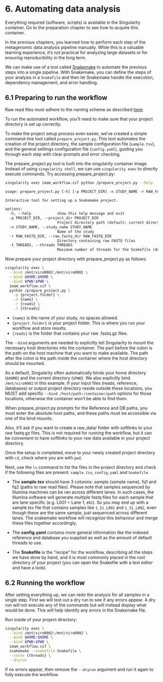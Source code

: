 # 6. Automating data analysis {.unnumbered}

::: callout-important
Everything required (software, scripts) is available in the Singularity container. Go to the preparation chapter to see how to acquire this container.
:::

In the previous chapters, you learned how to perform each step of the metagenomic data analysis pipeline manually. While this is a valuable learning experience, it's not practical for analyzing large datasets or for ensuring reproducibility in the long term.

We can make use of a tool called [Snakemake](https://snakemake.readthedocs.io/en/stable/){target="_blank"} to automate the previous steps into a single pipeline. With Snakemake, you can define the steps of your analysis in a `Snakefile` and then let Snakemake handle the execution, dependency management, and error handling.

## 6.1 Preparing to run the workflow {.unnumbered}

::: callout-important
Raw read files must adhere to the naming scheme as described [here](https://help.basespace.illumina.com/files-used-by-basespace/fastq-files#naming){target="_blank"}.
:::

To run the automated workflow, you'll need to make sure that your project directory is set up correctly.

To make the project setup process even easier, we've created a simple command-line tool called `prepare_project.py`. This tool automates the creation of the project directory, the sample configuration file (`sample.tsv`), and the general settings configuration file (`config.yaml`), guiding you through each step with clear prompts and error checking.

The prepare_project.py tool is built into the singularity container image. Instead of using `singularity shell`, we can use `singularity exec` to directly execute commands. Try accessing prepare_project.py:

``` bash
singularity exec imam_workflow.sif python /prepare_project.py --help
```

``` default
usage: prepare_project.py [-h] [-p PROJECT_DIR] -n STUDY_NAME -r RAW_FASTQ_DIR [-t THREADS]

Interactive tool for setting up a Snakemake project.

options:
  -h, --help            show this help message and exit
  -p PROJECT_DIR, --project_dir PROJECT_DIR
                        Project directory path (default: current directory)
  -n STUDY_NAME, --study_name STUDY_NAME
                        Name of the study
  -r RAW_FASTQ_DIR, --raw_fastq_dir RAW_FASTQ_DIR
                        Directory containing raw FASTQ files
  -t THREADS, --threads THREADS
                        Maximum number of threads for the Snakefile (default: 8)
```

Now prepare your project directory with prepare_project.py as follows:

``` bash
singularity exec \
  --bind /mnt/viro0002:/mnt/viro0002 \
  --bind $HOME:$HOME \
  --bind $PWD:$PWD \
  imam_workflow.sif \
  python /prepare_project.py \
    -p {project.folder} \
    -n {name} \
    -r {reads} \
    -t {threads}
```

-   `{name}` is the name of your study, no spaces allowed.
-   `{project.folder}` is your project folder. This is where you run your workflow and store results.
-   `{reads}` is the folder that contains your raw .fastq.gz files.

The `--bind` arguments are needed to explicitly tell Singularity to mount the necessary host directories into the container. The part before the colon is the path on the host machine that you want to make available. The path after the colon is the path inside the container where the host directory should be mounted. 

As a default, Singularity often automatically binds your home directory (`$HOME`) and the current directory (`$PWD`). We also explicitly bind `/mnt/viro0002` in this example. If your input files (reads, reference, databases) or output project directory reside outside these locations, you MUST add specific `--bind /host/path:/container/path` options for those locations, otherwise the container won't be able to find them.

::: callout-note
When prepare_project.py prompts for the Reference and DB paths, you must enter the absolute host paths, and these paths must be accessible via one of the bind mounts.

Also, it'll ask if you want to create a raw_data/ folder with softlinks to your raw fastq.gz files. This is not required for running the workflow, but it can be convenient to have softlinks to your raw data available in your project directory.
:::

Once the setup is completed, move to your newly created project directory with `cd`, check where you are with `pwd`.

Next, use the `ls` command to list the files in the project directory and check if the following files are present: `sample.tsv`, `config.yaml` and `Snakefile`.

-   The **sample.tsv** should have 3 columns: sample (sample name), fq1 and fq2 (paths to raw read files). Please note that samples sequenced by Illumina machines can be ran across different lanes. In such cases, the Illumina software will generate multiple fastq files for each sample that are lane specific (e.g. L001 = Lane 1, etc). So you may end up with a sample.tsv file that contains samples like `1_S1_L001` and `1_S1_L002`, even though these are the same sample, just sequenced across different lanes. The snakemake workflow will recognize this behaviour and merge these files together accordingly.

-   The **config.yaml** contains more general information like the indexed reference and database you supplied as well as the amount of default threads to use.

-   The **Snakefile** is the "recipe" for the workflow, describing all the steps we have done by hand, and it is most commonly placed in the root directory of your project (you can open the Snakefile with a text editor and have a look).

## 6.2 Running the workflow {.unnumbered}

After setting everything up, we can redo the analysis for all samples in a single step. First we will test out a dry run to see if any errors appear. A dry run will not execute any of the commands but will instead display what would be done. This will help identify any errors in the Snakemake file.

Run inside of your project directory:

``` bash
singularity exec \
  --bind /mnt/viro0002:/mnt/viro0002 \
  --bind $HOME:$HOME \
  --bind $PWD:$PWD \
  imam_workflow.sif \
  snakemake --snakefile Snakefile \
  --cores {threads} \
  --dryrun
```

If no errors appear, then remove the `--dryrun` argument and run it again to fully execute the workflow.
